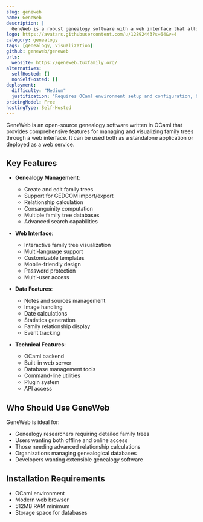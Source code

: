 ```yaml
---
slug: geneweb
name: GeneWeb
description: |
  GeneWeb is a robust genealogy software with a web interface that allows users to create, manage and visualize family trees. It supports GEDCOM format and can be used both offline or as a web service.
logo: https://avatars.githubusercontent.com/u/12892443?s=64&v=4
category: genealogy
tags: [genealogy, visualization]
github: geneweb/geneweb
urls:
  website: https://geneweb.tuxfamily.org/
alternatives:
  selfHosted: []
  nonSelfHosted: []
deployment:
  difficulty: "Medium"
  justification: "Requires OCaml environment setup and configuration, but has detailed documentation."
pricingModel: Free
hostingType: Self-Hosted
---
```


GeneWeb is an open-source genealogy software written in OCaml that provides comprehensive features for managing and visualizing family trees through a web interface. It can be used both as a standalone application or deployed as a web service.

## Key Features

- **Genealogy Management**:

  - Create and edit family trees
  - Support for GEDCOM import/export
  - Relationship calculation
  - Consanguinity computation
  - Multiple family tree databases
  - Advanced search capabilities

- **Web Interface**:

  - Interactive family tree visualization
  - Multi-language support
  - Customizable templates
  - Mobile-friendly design
  - Password protection
  - Multi-user access

- **Data Features**:

  - Notes and sources management
  - Image handling
  - Date calculations
  - Statistics generation
  - Family relationship display
  - Event tracking

- **Technical Features**:
  - OCaml backend
  - Built-in web server
  - Database management tools
  - Command-line utilities
  - Plugin system
  - API access

## Who Should Use GeneWeb

GeneWeb is ideal for:

- Genealogy researchers requiring detailed family trees
- Users wanting both offline and online access
- Those needing advanced relationship calculations
- Organizations managing genealogical databases
- Developers wanting extensible genealogy software

## Installation Requirements

- OCaml environment
- Modern web browser
- 512MB RAM minimum
- Storage space for databases
